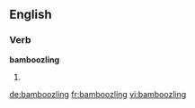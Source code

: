 
==English==

===Verb===
'''bamboozling'''

# {{present participle of|bamboozle}}

[[de:bamboozling]]
[[fr:bamboozling]]
[[vi:bamboozling]]